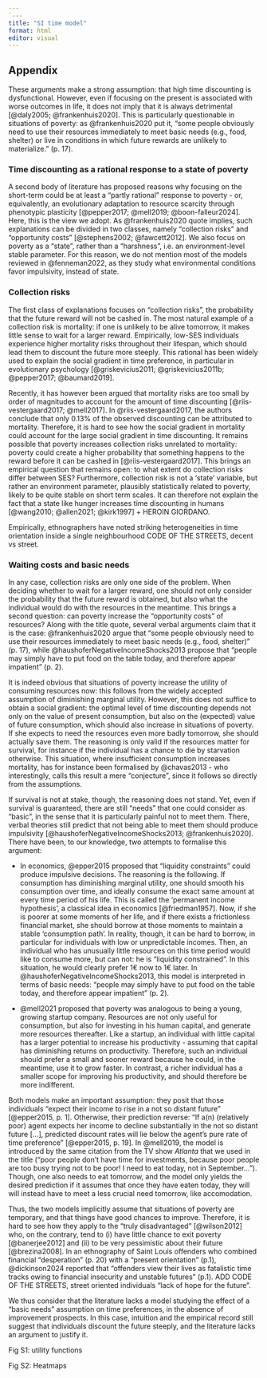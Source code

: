 ```yaml
---
`---
title: "SI time model"
format: html
editor: visual
---
```


## Appendix

These arguments make a strong assumption: that high time discounting is dysfunctional. However, even if focusing on the present is associated with worse outcomes in life, it does not imply that it is always detrimental [@daly2005; @frankenhuis2020]. This is particularly questionable in situations of poverty: as @frankenhuis2020 put it, "some people obviously need to use their resources immediately to meet basic needs (e.g., food, shelter) or live in conditions in which future rewards are unlikely to materialize." (p. 17).

### Time discounting as a rational response to a state of poverty

A second body of literature has proposed reasons why focusing on the short-term could be at least a "partly rational" response to poverty - or, equivalently, an evolutionary adaptation to resource scarcity through phenotypic plasticity [@pepper2017; @mell2019; @boon-falleur2024]. Here, this is the view we adopt. As @frankenhuis2020 quote implies, such explanations can be divided in two classes, namely "collection risks" and "opportunity costs" [@stephens2002; @fawcett2012]. We also focus on poverty as a "state", rather than a "harshness", i.e. an environment-level stable parameter. For this reason, we do not mention most of the models reviewed in @fenneman2022, as they study what environmental conditions favor impulsivity, instead of state.

### Collection risks

The first class of explanations focuses on "collection risks", the probability that the future reward will not be cashed in. The most natural example of a collection risk is mortality: if one is unlikely to be alive tomorrow, it makes little sense to wait for a larger reward. Empirically, low-SES individuals experience higher mortality risks throughout their lifespan, which should lead them to discount the future more steeply. This rational has been widely used to explain the social gradient in time preference, in particular in evolutionary psychology [@griskevicius2011; @griskevicius2011b; @pepper2017; @baumard2019].

Recently, it has however been argued that mortality risks are too small by order of magnitudes to account for the amount of time discounting [@riis-vestergaard2017; @mell2017]. In @riis-vestergaard2017, the authors conclude that only 0.13% of the observed discounting can be attributed to mortality. Therefore, it is hard to see how the social gradient in mortality could account for the large social gradient in time discounting. It remains possible that poverty increases collection risks unrelated to mortality: poverty could create a higher probability that something happens to the reward before it can be cashed in [@riis-vestergaard2017]. This brings an empirical question that remains open: to what extent do collection risks differ between SES? Furthermore, collection risk is not a 'state' variable, but rather an environment parameter, plausibly statistically related to poverty, likely to be quite stable on short term scales. It can therefore not explain the fact that a state like hunger increases time discounting in humans [@wang2010; @allen2021; @kirk1997] + HEROIN GIORDANO.

Empirically, ethnographers have noted striking heterogeneities in time orientation inside a single neighbourhood CODE OF THE STREETS, decent vs street.

### Waiting costs and basic needs

In any case, collection risks are only one side of the problem. When deciding whether to wait for a larger reward, one should not only consider the probability that the future reward is obtained, but also what the individual would do with the resources in the meantime. This brings a second question: can poverty increase the "opportunity costs" of resources? Along with the title quote, several verbal arguments claim that it is the case: @frankenhuis2020 argue that "some people obviously need to use their resources immediately to meet basic needs (e.g., food, shelter)" (p. 17), while @haushoferNegativeIncomeShocks2013 propose that "people may simply have to put food on the table today, and therefore appear impatient" (p. 2).

It is indeed obvious that situations of poverty increase the utility of consuming resources now: this follows from the widely accepted assumption of diminishing marginal utility. However, this does not suffice to obtain a social gradient: the optimal level of time discounting depends not only on the value of present consumption, but also on the (expected) value of future consumption, which should also increase in situations of poverty. If she expects to need the resources even more badly tomorrow, she should actually save them. The reasoning is only valid if the resources matter for survival, for instance if the individual has a chance to die by starvation otherwise. This situation, where insufficient consumption increases mortality, has for instance been formalised by @chavas2013 - who interestingly, calls this result a mere "conjecture", since it follows so directly from the assumptions.

If survival is not at stake, though, the reasoning does not stand. Yet, even if survival is guaranteed, there are still "needs" that one could consider as "basic", in the sense that it is particularly painful not to meet them. There, verbal theories still predict that not being able to meet them should produce impulsivity [@haushoferNegativeIncomeShocks2013; @frankenhuis2020]. There have been, to our knowledge, two attempts to formalise this argument:

-   In economics, @epper2015 proposed that "liquidity constraints" could produce impulsive decisions. The reasoning is the following. If consumption has diminishing marginal utility, one should smooth his consumption over time, and ideally consume the exact same amount at every time period of his life. This is called the 'permanent income hypothesis', a classical idea in economics [@friedman1957]. Now, if she is poorer at some moments of her life, and if there exists a frictionless financial market, she should borrow at those moments to maintain a stable 'consumption path'. In reality, though, it can be hard to borrow, in particular for individuals with low or unpredictable incomes. Then, an individual who has unusually little resources on this time period would like to consume more, but can not: he is "liquidity constrained". In this situation, he would clearly prefer 1€ now to 1€ later. In @haushoferNegativeIncomeShocks2013, this model is interpreted in terms of basic needs: "people may simply have to put food on the table today, and therefore appear impatient" (p. 2).

-   @mell2021 proposed that poverty was analogous to being a young, growing startup company. Resources are not only useful for consumption, but also for investing in his human capital, and generate more resources thereafter. Like a startup, an individual with little capital has a larger potential to increase his productivity - assuming that capital has diminishing returns on productivity. Therefore, such an individual should prefer a small and sooner reward because he could, in the meantime, use it to grow faster. In contrast, a richer individual has a smaller scope for improving his productivity, and should therefore be more indifferent.

Both models make an important assumption: they posit that those individuals "expect their income to rise in a not so distant future" [@epper2015, p. 1]. Otherwise, their prediction reverse: "If a(n) (relatively poor) agent expects her income to decline substantially in the not so distant future \[...\], predicted discount rates will lie below the agent's pure rate of time preference" [@epper2015, p. 19]. In @mell2019, the model is introduced by the same citation from the TV show *Atlanta* that we used in the title ("poor people don't have time for investments, because poor people are too busy trying not to be poor! I need to eat today, not in September..."). Though, one also needs to eat tomorrow, and the model only yields the desired prediction if it assumes that once they have eaten today, they will will instead have to meet a less crucial need tomorrow, like accomodation.

Thus, the two models implicitly assume that situations of poverty are temporary, and that things have good chances to improve. Therefore, it is hard to see how they apply to the "truly disadvantaged" [@wilson2012] who, on the contrary, tend to (i) have little chance to exit poverty [@banerjee2012] and (ii) to be very pessimistic about their future [@brezina2008]. In an ethnography of Saint Louis offenders who combined financial "desperation" (p. 20) with a "present orientation" (p.1), @dickinson2024 reported that "offenders view their lives as fatalistic time tracks owing to financial insecurity and unstable futures" (p.1). ADD CODE OF THE STREETS, street oriented individuals "lack of hope for the future".

We thus consider that the literature lacks a model studying the effect of a "basic needs" assumption on time preferences, in the absence of improvement prospects. In this case, intuition and the empirical record still suggest that individuals discount the future steeply, and the literature lacks an argument to justify it.

Fig S1: utility functions

Fig S2: Heatmaps
